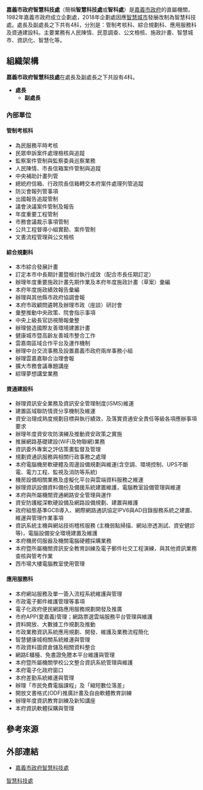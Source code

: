 {{中華民國政府部門基礎資訊
|部門名稱        = 嘉義市政府智慧科技處
|外文名稱        = Intelligence Technologies Department, Chiayi City Government
|外文語言        = 英語
|部門標誌        = 
|代表圖像        = 
|代表圖像名稱    =  
|首長職銜        = 處長
|首長姓名        = [[郭軒志|郭軒志]]
|副首長職銜      = 副處長
|副首長姓名      = [[范書銘|范書銘]]
|副首長姓名二    = 
|副首長姓名三    = 
|副首長職銜二    = 
|副首長二姓名    = 
|副首長二姓名二  = 
|副首長二姓名三  = 
|秘書長職銜      = 
|秘書長姓名      = 
|秘書長姓名二    = 
|秘書長姓名三    = 
|副秘書長職銜    = 
|副秘書長姓名    = 
|副秘書長姓名二  = 
|副秘書長姓名三  = 
|任命者姓名      = 
|成立日期        = 1982年7月成立企劃處<br>2018年1月改制智慧科技處
|解散日期        = 
|所屬部門        = {{CYI-G}}
|組織編制        = 
|內部單位        = 4科
|附屬機關        = 
|授權法源        = [[s:嘉義市政府組織自治條例|嘉義市政府組織自治條例]]
|員額任期        = 
|員額            = 
|年度預算額      =
|地址            = 60006[[嘉義市|嘉義市]][[東區_(嘉義市)|東區]]中山路199號
|電話            = +886 5 229-1057 
|網站            = [https://it.chiayi.gov.tw/ www.it.chiayi.gov.tw]
|備註            = 
}}
'''嘉義市政府智慧科技處'''（簡稱'''智慧科技處'''或'''智科處'''）是[[嘉義市政府|嘉義市政府]]的直屬機關，1982年嘉義市政府成立企劃處，2018年企劃處因應[[智慧城市|智慧城市]]發展改制為智慧科技處。處長及副處長之下共有4科，分別是：管制考核科、綜合規劃科、應用服務科及資通建設科。主要業務有人民陳情、民意調查、公文檢核、施政計畫、智慧城市、資訊化、智慧化等。

==組織架構==
'''嘉義市政府智慧科技處'''在處長及副處長之下共設有4科。
*'''處長'''
**'''副處長'''

===內部單位===
====管制考核科====
*為民服務平時考核
*民眾申訴案件處理檢核與追蹤
*監察案件管制與監察委員巡察業務
*人民陳情、市長信箱案件管制與追蹤
*中央補助計畫列管
*總統府信箱、行政院長信箱轉交本府案件處理列管追蹤
*防災會報列管事項
*出國報告追蹤管制
*議會決議案件管制及報告
*年度重要工程管制
*市務會議裁示事項管制
*公共工程督導小組實勘、案件管制
*文書流程管理與公文檢核

====綜合規劃科====
*本市綜合發展計畫
*訂定本市中長期計畫暨檢討執行成效（配合市長任期訂定）
*辦理年度重要施政計畫先期作業及本府年度施政計畫（草案）彙編
*本府年度施政績效報告彙編
*辦理與其他縣市政府協調會報
*本府市政顧問遴聘及辦理市政（座談）研討會
*彙整推動中央政策、院會指示事項
*中央上級長官訪視簡報彙整
*辦理營造國際友善環境建置計畫
*健康城市暨高齡友善城市整合工作
*雲嘉南區域合作平台及運作機制
*辦理中台交流事務及設置嘉義市政府兩岸事務小組
*辦理雲嘉嘉聯合治理會報
*擴大市務會議專題講座
*綜理夢想講堂業務

====資通建設科====
*辦理資訊安全業務及資訊安全管理制度(ISMS)維運
*建置區域聯防情資分享機制及維運
*資安治理成熟度規劃目標與執行績效，及落實資通安全責任等級各項應辦事項要求
*辦理年度資安攻防演練及推動資安政策之實施
*推展網路基礎建設(WiFi及物聯網)業務
*資訊委外專案之評估策畫監督及管理
*規劃資通訊服務與相關行政事務之處理
*本府電腦機房軟硬體及周邊設備規劃與維運(含空調、環境控制、UPS不斷電、電力工程、監視及消防等系統)
*機房設備相關業務及虛擬化平台與雲端資料服務之維運
*辦理資訊設備資料備份及備援系統建置維護，電腦教室設備管理與維運
*本府與所屬機關資通網路安全管理與運作
*資安防護縱深軟硬設備及網路設備規劃、建置與維護
*政府組態基準GCB導入、網際網路通訊協定IPV6與AD目錄服務系統之建置、維運與管理作業事項
*資訊系統主機與網站技術稽核服務 (主機弱點掃描、網站滲透測試、資安健診等)，電腦設備安全環境建置及維護
*本府機房伺服器及機關電腦硬體採購業務
*本府暨所屬機關資訊安全教育訓練及電子郵件社交工程演練，與其他資訊業務查核與管考作業
*西市場大樓電腦教室使用管理

====應用服務科====
*本府網站服務及單一簽入流程系統維護與管理
*市政電子郵件維護管理等事項
*電子化政府便民網路應用服務規劃開發及推廣
*市府APP(愛嘉義)管理；網路票選雲端服務平台管理與維護
*資料開放、大數據工作規劃及推動
*市政業務資訊系統應用規劃、開發、維護及業務流程簡化
*智慧健康城相關系統維運與管理
*市政資料圖資倉儲及相關資料整合
*網路E櫃檯、免書證免謄本平台維護與管理
*本府暨所屬機關學校公文整合資訊系統管理與維護
*本府電子化政府窗口
*本府差勤系統維運與管理
*辦理「市民免費電腦課程」及「縮短數位落差」
*開放文書格式(ODF)推廣計畫及自由軟體教育訓練
*辦理年度資訊教育訓練及新知講座
*本府資訊軟體採購與管理

== 參考來源 ==
{{reflist}}

==外部連結==
* [http://www.chiayi.gov.tw/web/plan/ 嘉義市政府智慧科技處]{{Wayback|url=http://www.chiayi.gov.tw/web/plan/ |date=20191202004638 }}{{zh}}{{en}}

{{嘉義市政府所屬機關}}

[[Category:嘉義市政府|智慧科技處]]
